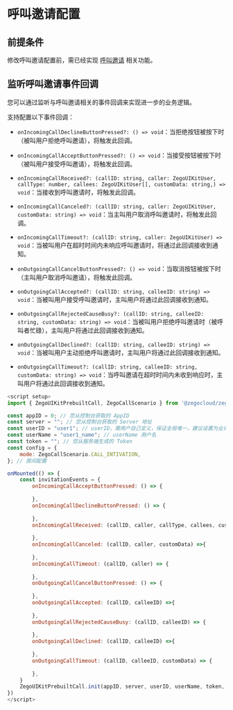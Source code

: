 # 呼叫邀请配置

## 前提条件

修改呼叫邀请配置前，需已经实现 [呼叫邀请](./../Quick%20start%20(with%20call%20invitation).mdx) 相关功能。

## 监听呼叫邀请事件回调

您可以通过监听与呼叫邀请相关的事件回调来实现进一步的业务逻辑。

支持配置以下事件回调：

- `onIncomingCallDeclineButtonPressed?: () => void`：当拒绝按钮被按下时（被叫用户拒绝呼叫邀请），将触发此回调。

- `onIncomingCallAcceptButtonPressed?: () => void`：当接受按钮被按下时（被叫用户接受呼叫邀请），将触发此回调。

- `onIncomingCallReceived?: (callID: string, caller: ZegoUIKitUser, callType: number, callees: ZegoUIKitUser[], customData: string,) => void`：当接收到呼叫邀请时，将触发此回调。

- `onIncomingCallCanceled?: (callID: string, caller: ZegoUIKitUser, customData: string) => void`：当主叫用户取消呼叫邀请时，将触发此回调。

- `onIncomingCallTimeout?: (callID: string, caller: ZegoUIKitUser) => void`：当被叫用户在超时时间内未响应呼叫邀请时，将通过此回调接收到通知。

- `onOutgoingCallCancelButtonPressed?: () => void`：当取消按钮被按下时（主叫用户取消呼叫邀请），将触发此回调。

- `onOutgoingCallAccepted?: (callID: string, calleeID: string) => void`：当被叫用户接受呼叫邀请时，主叫用户将通过此回调接收到通知。

- `onOutgoingCallRejectedCauseBusy?: (callID: string, calleeID: string, customData: string) => void`：当被叫用户拒绝呼叫邀请时（被呼叫者忙碌），主叫用户将通过此回调接收到通知。

- `onOutgoingCallDeclined?: (callID: string, calleeID: string) => void`：当被叫用户主动拒绝呼叫邀请时，主叫用户将通过此回调接收到通知。

- `onOutgoingCallTimeout?: (callID: string, calleeID: string, customData: string) => void`：当呼叫邀请在超时时间内未收到响应时，主叫用户将通过此回调接收到通知。

```js 回调设置示例代码
<script setup>
import { ZegoUIKitPrebuiltCall, ZegoCallScenario } from '@zegocloud/zego-uikit-prebuilt-call-mini-program';

const appID = 0; // 您从控制台获取的 AppID
const server = ""; // 您从控制台获取的 Server 地址
const userID = "user1"; // userID，需用户自己定义，保证全局唯一，建议设置为业务系统中的用户唯一标识
const userName = "user1_name"; // userName 用户名
const token = ""; // 您从服务端生成的 Token
const config = {
    mode: ZegoCallScenario.CALL_INTIVATION,
}; // 房间配置

onMounted(() => {
    const invitationEvents = {
        onIncomingCallAcceptButtonPressed: () => {
            
        },
        onIncomingCallDeclineButtonPressed: () => {
        
        },
        onIncomingCallReceived: (callID, caller, callType, callees, customData) => {
            
        },
        onIncomingCallCanceled: (callID, caller, customData) =>{
            
        },
        onIncomingCallTimeout: (callID, caller) => {
            
        },
        onOutgoingCallCancelButtonPressed: () => {
            
        },
        onOutgoingCallAccepted: (callID, calleeID) =>{
            
        },
        onOutgoingCallRejectedCauseBusy: (callID, calleeID) => {
            
        },
        onOutgoingCallDeclined: (callID, calleeID) =>{
            
        },
        onOutgoingCallTimeout: (callID, calleeID, customData) => {
            
        },
    }
	ZegoUIKitPrebuiltCall.init(appID, server, userID, userName, token, config, invitationEvents);
})
</script>
```